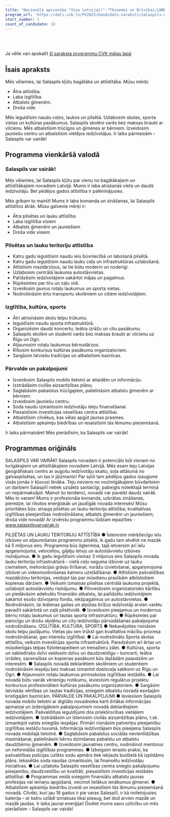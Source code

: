 ```yaml
---
title: 'Nacionālā apvienība "Visu Latvijai!"-"Tēvzemei un Brīvībai/LNNK", Zaļo un Zemnieku savienība'
program_url: 'https://dati.cvk.lv/PV2025/kandidatu-saraksti/salaspils-novads/nacionala-apvieniba-visu-latvijai-tevzemei-un-brivibailnnk-zalo-un-zemnieku-savieniba'
start_number: 1
count_of_candidate: 18
---
```



<Badge text="Infrastruktūras attīstība" variant="note" size="small" /> <Badge text="Izglītības pieejamība" variant="note" size="small" /> <Badge text="Ģimeņu atbalsts" variant="note" size="small" /> <Badge text="Droša vide" variant="note" size="small" /> <Badge text="Pašvaldības pakalpojumu uzlabošana" variant="note" size="small" />

<br/><br/> 

<Card title='Šis ir mākslīga intelekta ģenerēts apraksts' icon='starlight'>
    Ja vēlie vari apskatīt <a href={frontmatter.program_url} target='_blank'>šī saraksta programmu CVK mājas lapā</a>
    </Card>

## Īsais apraksts

Mēs vēlamies, lai Salaspils kļūtu bagātāka un attīstītāka. Mūsu mērķi:

*   Ātra attīstība.
*   Laba izglītība.
*   Atbalsts ģimenēm.
*   Droša vide.

Mēs ieguldīsim naudu ceļos, laukos un pilsētā. Uzlabosim skolas, sporta vietas un kultūras pasākumus. Salaspils skolēni varēs bez maksas braukt ar vilcienu. Mēs atbalstīsim trūcīgos un ģimenes ar bērniem. Izveidosim jauniešu centru un atbalstīsim vietējos iedzīvotājus. Ir laiks pārmaiņām – Salaspils var vairāk!

## Programma vienkāršā valodā

### Salaspils var vairāk!

Mēs vēlamies, lai Salaspils kļūtu par vienu no bagātākajiem un attīstītākajiem novadiem Latvijā. Mums ir laba atrašanās vieta un daudz iedzīvotāju. Bet pēdējos gados attīstība ir palēninājusies.

Mēs gribam to mainīt! Mums ir laba komanda un zināšanas, lai Salaspils attīstītos ātrāk. Mūsu galvenie mērķi ir:

*   Ātra pilsētas un lauku attīstība
*   Laba izglītība visiem
*   Atbalsts ģimenēm un jauniešiem
*   Droša vide visiem

### Pilsētas un lauku teritoriju attīstība

*   Katru gadu ieguldīsim naudu ielu būvniecībā un labošanā pilsētā.
*   Katru gadu ieguldīsim naudu lauku ceļu un infrastruktūras uzlabošanā.
*   Attīstīsim mazdārziņus, lai tie būtu moderni un noderīgi.
*   Uzlabosim centrālā laukuma autostāvvietas.
*   Palīdzēsim iedzīvotājiem sakārtot mājas un pagalmus.
*   Rūpēsimies par tīru un zaļu vidi.
*   Izveidosim jaunus rotaļu laukumus un sporta vietas.
*   Nodrošināsim ērtu transportu skolēniem un citiem iedzīvotājiem.

### Izglītība, kultūra, sports

*   Ātri atrisināsim skolu telpu trūkumu.
*   Ieguldīsim naudu sporta infrastruktūrā.
*   Organizēsim daudz koncertu, teātra izrāžu un citu pasākumu.
*   Salaspils skolēni un studenti varēs bez maksas braukt ar vilcienu uz Rīgu un Ogri.
*   Atjaunosim rotaļu laukumus bērnudārzos.
*   Rīkosim konkursus kultūras pasākumu organizatoriem.
*   Sargāsim latviešu tradīcijas un atbalstīsim baznīcas.

### Pārvalde un pakalpojumi

*   Izveidosim Salaspils mobilo lietotni ar atlaidēm un informāciju.
*   Izstrādāsim civilās aizsardzības plānu.
*   Saglabāsim pabalstus trūcīgajiem, palielināsim atbalstu ģimenēm ar bērniem.
*   Izveidosim jauniešu centru.
*   Soda naudu izmantosim iedzīvotāju ideju finansēšanai.
*   Piesaistīsim investīcijas veselības centra attīstībai.
*   Atbalstīsim cilvēkus, kas vēlas apgūt jaunas prasmes.
*   Atbalstīsim apkaimju biedrības un iesaistīsim tās lēmumu pieņemšanā.

Ir laiks pārmaiņām! Mēs pierādīsim, ka Salaspils var vairāk!

## Programmas oriģināls

SALASPILS VAR VAIRĀK!
Salaspils novadam ir potenciāls būt vienam no turīgākajiem un attīstītākajiem novadiem Latvijā. Mēs esam teju Latvijas ģeogrāfiskais centrs ar augošu iedzīvotāju skaitu, soļa attālumā no galvaspilsētas, un tas ir jāizmanto! Par spīti tam pēdējos gados izaugsme visās jomās ir kļuvusi lēnāka. Teju neviens no nozīmīgākajiem būvdarbiem un darbiem Salaspilī netiek uzsākts savlaicīgi, pabeigts noteiktajā termiņā un nepārmaksājot. Mainot šo tendenci, novadā var paveikt daudz vairāk. Mēs to varam! Mums ir profesionāla komanda, uzkrātas zināšanas, pieredze, lai rīkotos enerģiskāk un jaudīgāk novada interesēs! Mūsu prioritātes būs: strauja pilsētas un lauku teritoriju attīstība; kvalitatīvas izglītības pieejamības nodrošināšana; atbalsts ģimenēm un jauniešiem; droša vide novadā!
Ar izvērstu programmu lūdzam iepazīties - www.salaspilsvarvairak.lv

PILSĒTAS UN LAUKU TERITORIJU ATTĪSTĪBA
● Īstenosim mērķtiecīgu ielu izbūves un atjaunošanas programmu pilsētā, ik gadu tam atvēlot ne mazāk kā 5 miljonus eiro. Programma būs ilgtermiņa, tajā ietversim arī ielu apgaismojuma, veloceliņu, gājēju ietvju un autostāvvietu izbūves risinājumus.
● Ik gadu ieguldīsim vismaz 3 miljonus eiro Salaspils novada lauku teritoriju infrastruktūrā - cietā ceļu seguma izbūvei uz lauku ciematiem, meliorācijas grāvju tīrīšanai, norāžu izvietošanai, apgaismojuma izbūvei un videonovērošanas kameru uzstādīšanai.
● Attīstīsim pašvaldības mazdārziņu teritorijas, veidojot tās par mūsdienu prasībām atbilstošiem kopienas dārziem.
● Veiksim izmaiņas pilsētas centrālā laukuma projektā, uzlabojot autostāvvietu risinājumu.
● Pilnveidosim organizatorisko kārtību un piedāvāsim adekvātu finansiālo atbalstu, lai palīdzētu iedzīvotājiem sakārtot esošo dzīvojamo fondu, iekšpagalmus un autostāvvietas.
● Nodrošināsim, lai ikdienas gaitas un atpūtas brīžus iedzīvotāji arvien varētu pavadīt sakārtotā un zaļā pilsētvidē.
● Izveidosim pieejamus un modernus bērnu rotaļu laukumus un tautas sporta infrastruktūru.
● Rūpēsimies par parocīgu un drošu skolēnu un citu iedzīvotāju pārvadāšanas pakalpojuma nodrošināšanu.
IZGLĪTĪBA, KULTŪRA, SPORTS
● Nekavējoties risināsim skolu telpu jautājumu. Vietas jau sen trūkst gan kvalitatīva mācību procesa nodrošināšanai, gan interešu izglītībai.
● Lai nodrošinātu Sporta skolas attīstību, veiksim investīcijas sporta infrastruktūrā. Paredzēsim arī ērtas un mūsdienīgas telpas fizioterapeitiem un trenažieru zālei.
● Kultūras, sporta un sabiedrisko dzīvi veidosim dzīvu un daudzveidīgu – koncerti, teātra izrādes, sacensības un kopienas pasākumi būs dažādām paaudzēm un interesēm.
● Salaspils novadā deklarētiem skolēniem un studentiem nodrošināsim iespēju bez maksas izmantot dzelzceļa satiksmi uz Rīgu un Ogri.
● Atjaunosim rotaļu laukumus pirmsskolas izglītības iestādēs.
● Lai novadā būtu vairāk vērienīgu notikumu, ieviesīsim regulārus projektu konkursus profesionāliem kultūras pasākumu organizatoriem.
● Sargāsim latviskās vērtības un tautas tradīcijas, sniegsim atbalstu novadā esošajām kristīgajām baznīcām.
PĀRVALDE UN PAKALPOJUMI
● Ieviesīsim Salaspils novada mobilo lietotni ar digitālo novadnieka karti ērtākai informācijas apmaiņai un izdevīgākiem pakalpojumiem novadā deklarētajiem iedzīvotājiem. Pašvaldības ieguldījumi dos priekšrocības vietējiem iedzīvotājiem.
● Izstrādāsim un īstenosim civilās aizsardzības plānu, t.sk. izmantojot valsts sniegtās iespējas. Primāri risināsim patvertņu pieejamību izglītības iestāžu tuvumā. Informācija iedzīvotājiem būs pieejama Salaspils novada mobilajā lietotnē.
● Saglabāsim pabalstus sociālās nevienlīdzības mazināšanai, palielināsim bērnu dzimšanas pabalstu un atbalstu daudzbērnu ģimenēm.
● Izveidosim jaunatnes centru, nodrošinot mentorus un neformālās izglītības programmas.
● Izbeigsim ierasto praksi, ka pašvaldības policijas uzlikto sodu apmērs tiek iekļauts budžetā kā izpildāms plāns. Iekasētās soda naudas izmantosim, lai finansētu iedzīvotāju iniciatīvas.
● Lai uzlabotu Salaspils veselības centra sniegto pakalpojumu pieejamību, daudzveidību un kvalitāti, piesaistīsim investīcijas iestādes attīstībai.
● Programmas veidā sniegsim finansiālu atbalstu jaunas profesijas vai iemaņu apgūšanā, veicinot lielākus ienākumus ģimenei.
● Atbalstīsim apkaimju biedrību izveidi un iesaistīsim tās lēmumu pieņemšanā novadā.
Cilvēki, kuri jau 16 gadus ir pie varas Salaspilī, ir kā nolietojusies baterija – ar katru uzlādi izmaksas tikai pieaug, bet dod arvien mazāk un mazāk jaudas. Ir laiks jaunai enerģijai! Dodiet mums savu uzticību un mēs pierādīsim – Salaspils var vairāk!
